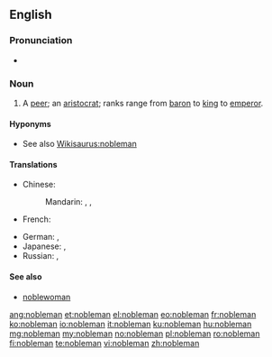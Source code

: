 ==English==

===Pronunciation===
*{{audio|en-us-nobleman.ogg|Audio (US)}}

===Noun===
{{en-noun|noblemen}}

# A [[peer]]; an [[aristocrat]]; ranks range from [[baron]] to [[king]] to [[emperor]].

====Hyponyms====
* See also [[Wikisaurus:nobleman]]

====Translations====
{{trans-top|a man of noble rank, title, or status; peer; aristocrat}}
* Chinese:
*: Mandarin: {{t|cmn|貴族|sc=Hani}}, {{t|cmn|贵族|tr=guìzú|sc=Hani}}, {{t|cmn|君子|tr=jūnzǐ|sc=Hani}}
* French: {{t|fr|noble|m|f}}
{{trans-mid}}
* German: {{t|de|Edelmann|m}}, {{t|de|Adeliger|m}}
* Japanese: {{t|ja|貴族|tr=きぞく, kizoku|sc=Jpan}}, {{t|ja|華族|tr=かぞく, kazoku|sc=Jpan}}
* Russian: {{t|ru|дворянин|m|tr=dvorjanín|sc=Cyrl}}, {{t|ru|вельможа|m|tr=velʹmóža|sc=Cyrl}} {{qualifier|grandee}}
{{trans-bottom}}

====See also====
* [[noblewoman]]

[[ang:nobleman]]
[[et:nobleman]]
[[el:nobleman]]
[[eo:nobleman]]
[[fr:nobleman]]
[[ko:nobleman]]
[[io:nobleman]]
[[it:nobleman]]
[[ku:nobleman]]
[[hu:nobleman]]
[[mg:nobleman]]
[[my:nobleman]]
[[no:nobleman]]
[[pl:nobleman]]
[[ro:nobleman]]
[[fi:nobleman]]
[[te:nobleman]]
[[vi:nobleman]]
[[zh:nobleman]]